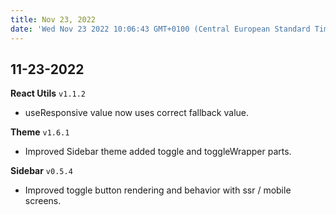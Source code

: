 ```yaml
---
title: Nov 23, 2022
date: 'Wed Nov 23 2022 10:06:43 GMT+0100 (Central European Standard Time)'
---
```


## 11-23-2022

**React Utils** `v1.1.2`

- useResponsive value now uses correct fallback value.

**Theme** `v1.6.1`

- Improved Sidebar theme added toggle and toggleWrapper parts.

**Sidebar** `v0.5.4`

- Improved toggle button rendering and behavior with ssr / mobile screens.
